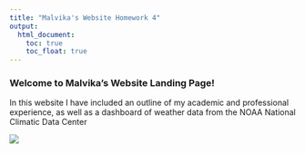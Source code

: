 ```yaml
---
title: "Malvika's Website Homework 4"
output: 
  html_document:
    toc: true
    toc_float: true
---
```


### Welcome to Malvika's Website Landing Page!

In this website I have included an outline of my academic and professional experience, as well as a dashboard of weather data from the NOAA National Climatic Data Center


![](https://media3.giphy.com/media/1vZaqTbmvAj2S9CeZD/giphy.gif?cid=6c09b9528b56ba779b11e287311da3652a31843fc732207f&rid=giphy.gif&ct=s)

